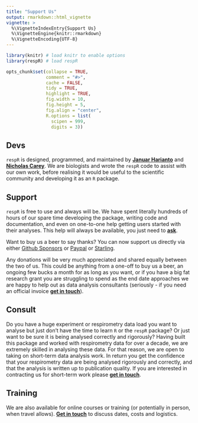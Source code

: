 ```yaml
---
title: "Support Us"
output: rmarkdown::html_vignette
vignette: >
  %\VignetteIndexEntry{Support Us}
  %\VignetteEngine{knitr::rmarkdown}
  %\VignetteEncoding{UTF-8}
---
```


```r
library(knitr) # load knitr to enable options
library(respR) # load respR

opts_chunk$set(collapse = TRUE, 
               comment = "#>", 
               cache = FALSE, 
               tidy = TRUE, 
               highlight = TRUE, 
               fig.width = 10, 
               fig.height = 5,
               fig.align = "center",
               R.options = list(
                 scipen = 999, 
                 digits = 3))
```


## Devs

`respR` is designed, programmed, and maintained by [**Januar Harianto**](https://github.com/januarharianto) and [**Nicholas Carey**](https://github.com/nicholascarey). We are biologists and wrote the `respR` code to assist with our own work, before realising it would be useful to the scientific community and developing it as an `R` package. 

## Support 

`respR` is free to use and always will be. We have spent literally hundreds of hours of our spare time developing the package, writing code and documentation, and even on one-to-one help getting users started with their analyses. This help will always be available, you just need to [**ask**](mailto:nicholascarey@gmail.com). 

Want to buy us a beer to say thanks? You can now support us directly via either [Github Sponsors](https://github.com/sponsors/nicholascarey) or [Paypal](https://www.paypal.me/njcarey) or [Starling](https://settleup.starlingbank.com/nicholascarey). 

Any donations will be very much appreciated and shared equally between the two of us. This could be anything from a one-off to buy us a beer, an ongoing few bucks a month for as long as you want, or if you have a big fat research grant you are struggling to spend as the end date approaches we are happy to help out as data analysis consultants (seriously - if you need an official invoice [**get in touch**](mailto:nicholascarey@gmail.com)).

## Consult

Do you have a huge experiment or respirometry data load you want to analyse but just don't have the time to learn `R` or the `respR` package? Or just want to be sure it is being analysed correctly and rigorously? Having built this package and worked with respirometry data for over a decade, we are extremely skilled in analysing these data. For that reason, we are open to taking on short-term data analysis work. In return you get the confidence that your respirometry data are being analysed rigorously and correctly, and that the analysis is written up to publication quality. If you are interested in contracting us for short-term work please [**get in touch**](mailto:nicholascarey@gmail.com).

## Training 

We are also available for online courses or training (or potentially in person, when travel allows). [**Get in touch**](mailto:nicholascarey@gmail.com) to discuss dates, costs and logistics. 

